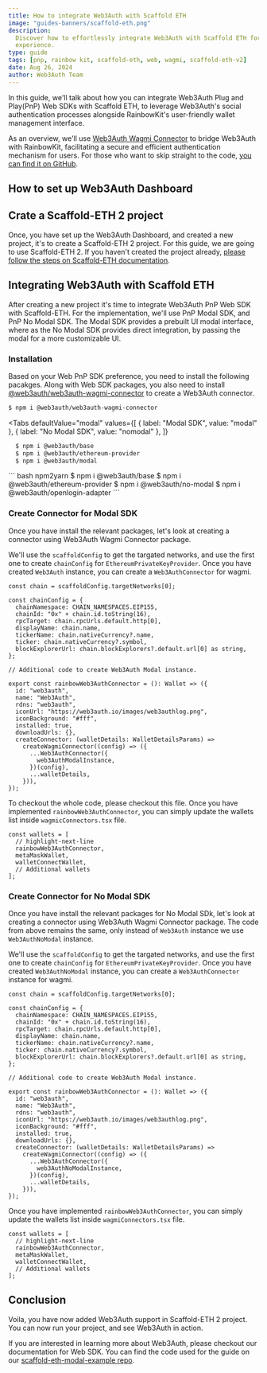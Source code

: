 ```yaml
---
title: How to integrate Web3Auth with Scaffold ETH
image: "guides-banners/scaffold-eth.png"
description:
  Discover how to effortlessly integrate Web3Auth with Scaffold ETH for a seamless authentication
  experience.
type: guide
tags: [pnp, rainbow kit, scaffold-eth, web, wagmi, scaffold-eth-v2]
date: Aug 26, 2024
author: Web3Auth Team
---
```



<SEO
  title="How to integrate Scaffold ETH with Web3Auth"
  description="Discover how to effortlessly integrate Web3Auth with Scaffold ETH for a seamless authentication experience"
  image="https://web3auth.io/docs/guides-banners/scaffold-eth.png"
  slug="/guides/scaffold-eth-guide"
/>

In this guide, we'll talk about how you can integrate Web3Auth Plug and Play(PnP) Web SDKs with
Scaffold ETH, to leverage Web3Auth's social authentication processes alongside RainbowKit's
user-friendly wallet management interface.

As an overview, we'll use
[Web3Auth Wagmi Connector](https://web3auth.io/docs/sdk/pnp/web/wagmi-connector) to bridge Web3Auth
with RainbowKit, facilitating a secure and efficient authentication mechanism for users. For those
who want to skip straight to the code,
[you can find it on GitHub](https://github.com/Web3Auth/scaffold-eth-modal-example/).

## How to set up Web3Auth Dashboard

<DashboardSetup />

## Crate a Scaffold-ETH 2 project

Once, you have set up the Web3Auth Dashboard, and created a new project, it's to create a
Scaffold-ETH 2 project. For this guide, we are going to use Scaffold-ETH 2. If you haven't created
the project already,
[please follow the steps on Scaffold-ETH documentation](https://scaffold-eth-2-docs.vercel.app/quick-start/installation).

## Integrating Web3Auth with Scaffold ETH

After creating a new project it's time to integrate Web3Auth PnP Web SDK with Scaffold-ETH. For the
implementation, we'll use PnP Modal SDK, and PnP No Modal SDK. The Modal SDK provides a prebuilt UI
modal interface, where as the No Modal SDK provides direct integration, by passing the modal for a
more customizable UI.

### Installation

Based on your Web PnP SDK preference, you need to install the following pacakges. Along with Web SDK
packages, you also need to install
[@web3auth/web3auth-wagmi-connector](https://www.npmjs.com/package/@web3auth/web3auth-wagmi-connector)
to create a Web3Auth connector.

```bash npm2yarn
$ npm i @web3auth/web3auth-wagmi-connector
```

<Tabs
  defaultValue="modal"
  values={[
    { label: "Modal SDK", value: "modal" },
    { label: "No Modal SDK", value: "nomodal" },
  ]}
>

<TabItem value="modal">

```bash npm2yarn
  $ npm i @web3auth/base
  $ npm i @web3auth/ethereum-provider
  $ npm i @web3auth/modal
```

</TabItem>

<TabItem value="nomodal">
``` bash npm2yarn
$ npm i @web3auth/base
$ npm i @web3auth/ethereum-provider
$ npm i @web3auth/no-modal
$ npm i @web3auth/openlogin-adapter
```
</TabItem>
</Tabs>

### Create Connector for Modal SDK

Once you have install the relevant packages, let's look at creating a connector using Web3Auth Wagmi
Connector package.

We'll use the `scaffoldConfig` to get the targated networks, and use the first one to create
`chainConfig` for `EthereumPrivateKeyProvider`. Once you have created `Web3Auth` instance, you can
create a `Web3AuthConnector` for wagmi.

```tsx
const chain = scaffoldConfig.targetNetworks[0];

const chainConfig = {
  chainNamespace: CHAIN_NAMESPACES.EIP155,
  chainId: "0x" + chain.id.toString(16),
  rpcTarget: chain.rpcUrls.default.http[0],
  displayName: chain.name,
  tickerName: chain.nativeCurrency?.name,
  ticker: chain.nativeCurrency?.symbol,
  blockExplorerUrl: chain.blockExplorers?.default.url[0] as string,
};

// Additional code to create Web3Auth Modal instance.

export const rainbowWeb3AuthConnector = (): Wallet => ({
  id: "web3auth",
  name: "Web3Auth",
  rdns: "web3auth",
  iconUrl: "https://web3auth.io/images/web3authlog.png",
  iconBackground: "#fff",
  installed: true,
  downloadUrls: {},
  createConnector: (walletDetails: WalletDetailsParams) =>
    createWagmiConnector((config) => ({
      ...Web3AuthConnector({
        web3AuthModalInstance,
      })(config),
      ...walletDetails,
    })),
});
```

To checkout the whole code, please checkout this file. Once you have implemented
`rainbowWeb3AuthConnector`, you can simply update the wallets list inside `wagmicConnectors.tsx`
file.

```tsx
const wallets = [
  // highlight-next-line
  rainbowWeb3AuthConnector,
  metaMaskWallet,
  walletConnectWallet,
  // Additional wallets
];
```

### Create Connector for No Modal SDK

Once you have install the relevant packages for No Modal SDk, let's look at creating a connector
using Web3Auth Wagmi Connector package. The code from above remains the same, only instead of
`Web3Auth` instance we use `Web3AuthNoModal` instance.

We'll use the `scaffoldConfig` to get the targated networks, and use the first one to create
`chainConfig` for `EthereumPrivateKeyProvider`. Once you have created `Web3AuthNoModal` instance,
you can create a `Web3AuthConnector` instance for wagmi.

```tsx
const chain = scaffoldConfig.targetNetworks[0];

const chainConfig = {
  chainNamespace: CHAIN_NAMESPACES.EIP155,
  chainId: "0x" + chain.id.toString(16),
  rpcTarget: chain.rpcUrls.default.http[0],
  displayName: chain.name,
  tickerName: chain.nativeCurrency?.name,
  ticker: chain.nativeCurrency?.symbol,
  blockExplorerUrl: chain.blockExplorers?.default.url[0] as string,
};

// Additional code to create Web3Auth Modal instance.

export const rainbowWeb3AuthConnector = (): Wallet => ({
  id: "web3auth",
  name: "Web3Auth",
  rdns: "web3auth",
  iconUrl: "https://web3auth.io/images/web3authlog.png",
  iconBackground: "#fff",
  installed: true,
  downloadUrls: {},
  createConnector: (walletDetails: WalletDetailsParams) =>
    createWagmiConnector((config) => ({
      ...Web3AuthConnector({
        web3AuthNoModalInstance,
      })(config),
      ...walletDetails,
    })),
});
```

Once you have implemented `rainbowWeb3AuthConnector`, you can simply update the wallets list inside
`wagmiConnectors.tsx` file.

```tsx
const wallets = [
  // highlight-next-line
  rainbowWeb3AuthConnector,
  metaMaskWallet,
  walletConnectWallet,
  // Additional wallets
];
```

## Conclusion

Voila, you have now added Web3Auth support in Scaffold-ETH 2 project. You can now run your project,
and see Web3Auth in action.

If you are interested in learning more about Web3Auth, please checkout our documentation for Web
SDK. You can find the code used for the guide on our
[scaffold-eth-modal-example repo](https://github.com/Web3Auth/scaffold-eth-modal-example/).
